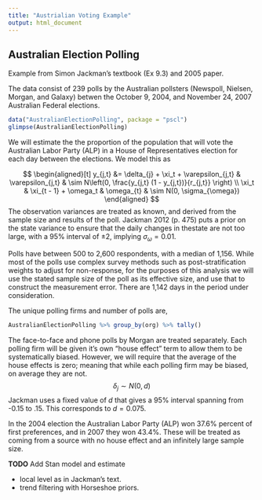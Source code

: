 ```yaml
---
title: "Austrialian Voting Example"
output: html_document
---
```


## Australian Election Polling

Example from Simon Jackman's textbook (Ex 9.3) and 2005 paper.

The data consist of 239 polls by the Australian pollsters (Newspoll, Nielsen, Morgan, and Galaxy) betwen the October 9, 2004, and November 24, 2007 Australian Federal elections.
```r
data("AustralianElectionPolling", package = "pscl")
glimpse(AustralianElectionPolling)
```

We will estimate the the proportion of the population that will vote the Australian Labor Party (ALP) in a House of Representatives election for each day between the elections. 
We model this as 

$$
\begin{aligned}[t]
y_{j,t} &= \delta_{j} + \xi_t + \varepsilon_{j,t} & \varepsilon_{j,t} & \sim N\left(0, \frac{y_{j,t} (1 - y_{j,t})}{r_{j,t}} \right) \\
\xi_t & \xi_{t - 1} + \omega_t & \omega_{t} & \sim N(0, \sigma_{\omega})
\end{aligned}
$$
The observation variances are treated as known, and derived from the sample size and results of the poll.
Jackman 2012 (p. 475) puts a prior on the state variance to ensure that the daily changes in thestate are not too large, with a 95% interval of $\pm 2%$, implying $\sigma_{\omega} = 0.01$.

Polls have between 500 to 2,600 respondents, with a median of 1,156.
While most of the polls use complex survey methods such as post-stratification weights to adjust for non-response, for the purposes of this analysis we will use the stated sample size of the poll as its effective size, and use that to construct the measurement error. There are 1,142 days in the period under consideration.

The unique polling firms and number of polls are,
```r
AustralianElectionPolling %>% group_by(org) %>% tally()
```
The face-to-face and phone polls by Morgan are treated separately.
Each polling firm will be given it's own "house effect" term to allow them to 
be systematically biased.
However, we will require that the average of the house effects is zero; 
meaning that while each polling firm may be biased, on average they are not.
$$
\delta_j \sim N(0, d)
$$
Jackman uses a fixed value of $d$ that gives a 95% interval spanning from -0.15 to .15. This corresponds to $d = 0.075$.

In the 2004 election the Australian Labor Party (ALP) won 37.6% percent of
first preferences, and in 2007 they won 43.4%.
These will be treated as coming from a source with no house effect and an infinitely large sample size.

**TODO** Add Stan model and estimate

- local level as in Jackman's text.
- trend filtering with Horseshoe priors.
